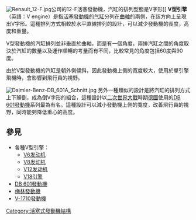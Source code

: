 {{Unreferenced|time=2020-09-06T23:56:34+00:00}}
[[File:Renault_12-F.jpg|right]]公司的12-F活塞發動機，汽缸的排列型態是V字形]]
'''V型引擎'''（英語：V engine）是指[[活塞發動機|活塞發動機]]的[[气缸|气缸]]分列在[[曲軸|曲軸]]的兩側，在該方向上呈現出V字形。這種排列方式相較於水平直線排列的設計，可以減少發動機的長度，高度和重量。

V型發動機的汽缸排列並非垂直於曲軸，而是有一個角度，兩排汽缸之間的角度取決於汽缸的數量以及運作順暢的考量而有不同，比較常見的角度包括60度與90度。

由於V型發動機的汽缸是朝外側傾斜，因此發動機上側的寬度較大，使用於單引擎飛機時，會影響到飛行員的視野。

[[File:Daimler-Benz-DB_601A_Schnitt.jpg|right]]
另外一種類似的設計是將汽缸的排列方式上下顛倒，成為倒V字形的組合，這種設計以[[二次世界大戰|二次世界大戰]]時期[[德國|德國]]使用的[[DB_601發動機|DB 601發動機]]系列最為有名。這種設計可以減小發動機上側的寬度，改善飛行員的視野，同時能夠降低重心的高度。

==參見==
*各種V型引擎：
**[[V6发动机|V6发动机]]
**[[V8发动机|V8发动机]]
**[[V12发动机|V12发动机]]
**[[V18引擎|V18引擎]]
*[[DB_601發動機|DB 601發動機]]
*[[梅林發動機|梅林發動機]]
*[[V-1710發動機|V-1710發動機]]

[[Category:活塞式發動機結構|Category:活塞式發動機結構]]